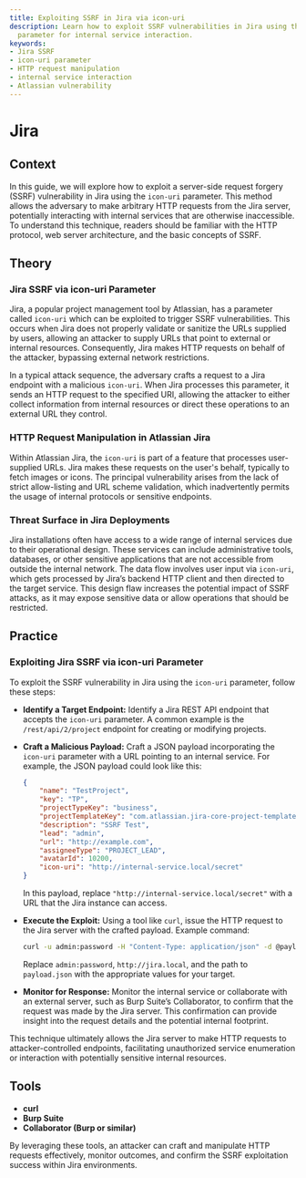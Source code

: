 ```yaml
---
title: Exploiting SSRF in Jira via icon-uri
description: Learn how to exploit SSRF vulnerabilities in Jira using the icon-uri
  parameter for internal service interaction.
keywords:
- Jira SSRF
- icon-uri parameter
- HTTP request manipulation
- internal service interaction
- Atlassian vulnerability
---
```


# Jira

## Context

In this guide, we will explore how to exploit a server-side request forgery (SSRF) vulnerability in Jira using the `icon-uri` parameter. This method allows the adversary to make arbitrary HTTP requests from the Jira server, potentially interacting with internal services that are otherwise inaccessible. To understand this technique, readers should be familiar with the HTTP protocol, web server architecture, and the basic concepts of SSRF.

## Theory

### Jira SSRF via icon-uri Parameter

Jira, a popular project management tool by Atlassian, has a parameter called `icon-uri` which can be exploited to trigger SSRF vulnerabilities. This occurs when Jira does not properly validate or sanitize the URLs supplied by users, allowing an attacker to supply URLs that point to external or internal resources. Consequently, Jira makes HTTP requests on behalf of the attacker, bypassing external network restrictions.

In a typical attack sequence, the adversary crafts a request to a Jira endpoint with a malicious `icon-uri`. When Jira processes this parameter, it sends an HTTP request to the specified URI, allowing the attacker to either collect information from internal resources or direct these operations to an external URL they control.

### HTTP Request Manipulation in Atlassian Jira

Within Atlassian Jira, the `icon-uri` is part of a feature that processes user-supplied URLs. Jira makes these requests on the user's behalf, typically to fetch images or icons. The principal vulnerability arises from the lack of strict allow-listing and URL scheme validation, which inadvertently permits the usage of internal protocols or sensitive endpoints.

### Threat Surface in Jira Deployments

Jira installations often have access to a wide range of internal services due to their operational design. These services can include administrative tools, databases, or other sensitive applications that are not accessible from outside the internal network. The data flow involves user input via `icon-uri`, which gets processed by Jira’s backend HTTP client and then directed to the target service. This design flaw increases the potential impact of SSRF attacks, as it may expose sensitive data or allow operations that should be restricted.

## Practice

### Exploiting Jira SSRF via icon-uri Parameter

To exploit the SSRF vulnerability in Jira using the `icon-uri` parameter, follow these steps:

- **Identify a Target Endpoint:**
  Identify a Jira REST API endpoint that accepts the `icon-uri` parameter. A common example is the `/rest/api/2/project` endpoint for creating or modifying projects.

- **Craft a Malicious Payload:**
  Craft a JSON payload incorporating the `icon-uri` parameter with a URL pointing to an internal service. For example, the JSON payload could look like this:
  
  ```json
  {
      "name": "TestProject",
      "key": "TP",
      "projectTypeKey": "business",
      "projectTemplateKey": "com.atlassian.jira-core-project-templates:jira-core-simplified-project-management",
      "description": "SSRF Test",
      "lead": "admin",
      "url": "http://example.com",
      "assigneeType": "PROJECT_LEAD",
      "avatarId": 10200,
      "icon-uri": "http://internal-service.local/secret"
  }
  ```
  In this payload, replace `"http://internal-service.local/secret"` with a URL that the Jira instance can access.

- **Execute the Exploit:**
  Using a tool like `curl`, issue the HTTP request to the Jira server with the crafted payload. Example command:

  ```bash
  curl -u admin:password -H "Content-Type: application/json" -d @payload.json http://jira.local/rest/api/2/project
  ```
  Replace `admin:password`, `http://jira.local`, and the path to `payload.json` with the appropriate values for your target.

- **Monitor for Response:**
  Monitor the internal service or collaborate with an external server, such as Burp Suite’s Collaborator, to confirm that the request was made by the Jira server. This confirmation can provide insight into the request details and the potential internal footprint.

This technique ultimately allows the Jira server to make HTTP requests to attacker-controlled endpoints, facilitating unauthorized service enumeration or interaction with potentially sensitive internal resources.

## Tools

- **curl**
- **Burp Suite**
- **Collaborator (Burp or similar)**

By leveraging these tools, an attacker can craft and manipulate HTTP requests effectively, monitor outcomes, and confirm the SSRF exploitation success within Jira environments.